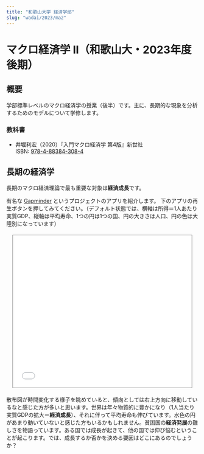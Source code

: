 ```yaml
---
title: "和歌山大学 経済学部"
slug: "wadai/2023/ma2"
---
```


# マクロ経済学 II（和歌山大・2023年度後期）

## 概要

学部標準レベルのマクロ経済学の授業（後半）です。主に、長期的な現象を分析するためのモデルについて学修します。

### 教科書

- 井堀利宏（2020）『入門マクロ経済学 第4版』新世社  
  ISBN: [978-4-88384-308-4](https://www.saiensu.co.jp/search/?isbn=978-4-88384-308-4&y=2020)
  

## 長期の経済学

長期のマクロ経済理論で最も重要な対象は**経済成長**です。


有名な [Gapminder](https://www.gapminder.org/) というプロジェクトのアプリを紹介します。
下のアプリの再生ボタンを押してみてください。（デフォルト状態では、横軸は所得＝1人あたり実質GDP、縦軸は平均寿命、1つの円は1つの国、円の大きさは人口、円の色は大陸別になっています）

<div style="margin: 20px 5px; text-align: center;">
<iframe src="//www.gapminder.org/tools/?embedded=true#$chart-type=bubbles&url=v1" style="width: 95%; height: 400px; margin: 0 0 0 0; border: 1px solid grey;" allowfullscreen></iframe>
</div>


散布図が時間変化する様子を眺めていると、傾向としては右上方向に移動しているなと感じた方が多いと思います。世界は年々物質的に豊かになり（1人当たり実質GDPの拡大＝**経済成長**）、それに伴って平均寿命も伸びています。水色の円があまり動いていないと感じた方もいるかもしれません。貧困国の**経済発展**の難しさを物語っています。ある国では成長が起きて、他の国では伸び悩むということが起こります。では、成長するか否かを決める要因はどこにあるのでしょうか？
